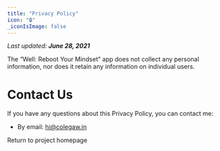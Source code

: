 ```yaml
---
title: "Privacy Policy"
icon: "🔒"
_iconIsImage: false
---
```


_Last updated: **June 28, 2021**_

The “Well: Reboot Your Mindset” app does not collect any personal information, nor does it retain any information on individual users.

# Contact Us

If you have any questions about this Privacy Policy, you can contact me:

- By email: [hi@colegaw.in](mailto:hi@colegaw.in)

<p />

<PageLink icon="🔙" to="/">

Return to project homepage

</PageLink>